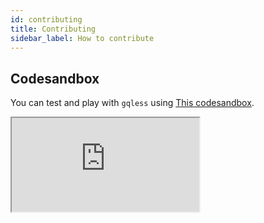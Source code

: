 ```yaml
---
id: contributing
title: Contributing
sidebar_label: How to contribute
---
```


## Codesandbox

You can test and play with `gqless` using [This codesandbox](https://codesandbox.io/s/gqless-in-nextjs-example-g2mib?file=/src/pages/NoSSR.tsx).

<iframe
  src="https://codesandbox.io/embed/gqless-in-nextjs-example-g2mib?fontsize=14&hidenavigation=1&module=%2Fsrc%2Fpages%2FNoSSR.tsx&theme=dark"
  style={{
    width: '100%',
    height: '500px',
    border: 0,
    borderRadius: '4px',
    overflow: 'hidden',
  }}
  title="gqless in Next.js example"
  allow="accelerometer; ambient-light-sensor; camera; encrypted-media; geolocation; gyroscope; hid; microphone; midi; payment; usb; vr; xr-spatial-tracking"
  sandbox="allow-forms allow-modals allow-popups allow-presentation allow-same-origin allow-scripts"
/>

And if you find a bug, reproducing it there would be very helpful.

It uses [**Next.js**](https://nextjs.org/) for the frontend
and [Fastify](https://www.fastify.io/) + [mercurius](https://mercurius.dev/) for the GraphQL API

## Cloning / Forking Repo

This project uses [pnpm](https://pnpm.js.org/) with it's workspaces support.

To contribute just make sure you have it installed:

```shell
npm install -g pnpm
```

And inside the cloned/forked repo, simply call:

> To install packages and build everything

```shell
pnpm i
```

> To test everything

```shell
pnpm test -w
```

<br />
<br />

In the repository you will have some specific folders:

- **docs**

  Documentation

- **examples**

  Examples usually used for "Real world" testing

- **internal**

  Internal packages like this website, build utilities, and testing utilities.

- **packages**

  Official packages of `gqless`
